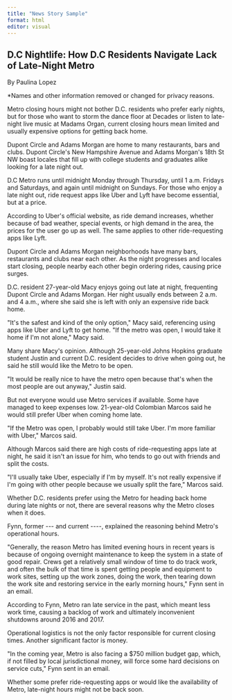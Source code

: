 ```yaml
---
title: "News Story Sample"
format: html
editor: visual
---
```


## D.C Nightlife: How D.C Residents Navigate Lack of Late-Night Metro 

By Paulina Lopez

\*Names and other information removed or changed for privacy reasons.

Metro closing hours might not bother D.C. residents who prefer early nights, but for those who want to storm the dance floor at Decades or listen to late-night live music at Madams Organ, current closing hours mean limited and usually expensive options for getting back home.

Dupont Circle and Adams Morgan are home to many restaurants, bars and clubs. Dupont Circle\'s New Hampshire Avenue and Adams Morgan\'s 18th St NW boast locales that fill up with college students and graduates alike looking for a late night out.

D.C Metro runs until midnight Monday through Thursday, until 1 a.m. Fridays and Saturdays, and again until midnight on Sundays. For those who enjoy a late night out, ride request apps like Uber and Lyft have become essential, but at a price.

According to Uber\'s official website, as ride demand increases, whether because of bad weather, special events, or high demand in the area, the prices for the user go up as well. The same applies to other ride-requesting apps like Lyft.

Dupont Circle and Adams Morgan neighborhoods have many bars, restaurants and clubs near each other. As the night progresses and locales start closing, people nearby each other begin ordering rides, causing price surges.

D.C. resident 27-year-old Macy enjoys going out late at night, frequenting Dupont Circle and Adams Morgan. Her night usually ends between 2 a.m. and 4 a.m., where she said she is left with only an expensive ride back home.

\"It\'s the safest and kind of the only option,\" Macy said, referencing using apps like Uber and Lyft to get home. \"If the metro was open, I would take it home if I\'m not alone,\" Macy said.

Many share Macy\'s opinion. Although 25-year-old Johns Hopkins graduate student Justin and current D.C. resident decides to drive when going out, he said he still would like the Metro to be open.

\"It would be really nice to have the metro open because that\'s when the most people are out anyway,\" Justin said.

But not everyone would use Metro services if available. Some have managed to keep expenses low. 21-year-old Colombian Marcos said he would still prefer Uber when coming home late.

\"If the Metro was open, I probably would still take Uber. I\'m more familiar with Uber,\" Marcos said.

Although Marcos said there are high costs of ride-requesting apps late at night, he said it isn\'t an issue for him, who tends to go out with friends and split the costs.

\"I\'ll usually take Uber, especially if I\'m by myself. It\'s not really expensive if I\'m going with other people because we usually split the fare,\" Marcos said.

Whether D.C. residents prefer using the Metro for heading back home during late nights or not, there are several reasons why the Metro closes when it does.

Fynn, former \-\-- and current \-\-\--, explained the reasoning behind Metro\'s operational hours.

\"Generally, the reason Metro has limited evening hours in recent years is because of ongoing overnight maintenance to keep the system in a state of good repair. Crews get a relatively small window of time to do track work, and often the bulk of that time is spent getting people and equipment to work sites, setting up the work zones, doing the work, then tearing down the work site and restoring service in the early morning hours,\" Fynn sent in an email.

According to Fynn, Metro ran late service in the past, which meant less work time, causing a backlog of work and ultimately inconvenient shutdowns around 2016 and 2017.

Operational logistics is not the only factor responsible for current closing times. Another significant factor is money.

\"In the coming year, Metro is also facing a \$750 million budget gap, which, if not filled by local jurisdictional money, will force some hard decisions on service cuts,\" Fynn sent in an email.

Whether some prefer ride-requesting apps or would like the availability of Metro, late-night hours might not be back soon.
